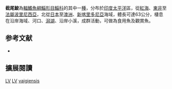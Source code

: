 {{Speciesbox 
| status = NE
| status_system = IUCN3.1
| status_ref = 
| taxon = Liza vaigiensis
| authority =  [[Quoy_&_Gaimard|Quoy & Gaimard]], 1825
| synonyms = *''Chelon vaigiensis''<br /><small>Quoy & Gaimard, 1825</small>
*''Ellochelon vaigiensis''<br /><small>Quoy & Gaimard, 1825</small>
*''Liza vaigensis''<br /><small>Quoy & Gaimard, 1825</small>
*''Mugil macrolepidotus''<br /><small>Rüppell, 1830</small>
*''Mugil vaigiensis''<br /><small>Quoy & Gaimard, 1825</small>
}}
'''截尾鮻'''為[[輻鰭魚綱|輻鰭魚綱]][[鯔形目|鯔形目]][[鯔科|鯔科]]的其中一[[種|種]]，分布於[[印度|印度]][[太平洋|太平洋]]區，從[[紅海|紅海]]、[[東非|東非]]至[[法屬波里尼西亞|法屬波里尼西亞]]，北從[[日本|日本]]至[[澳洲|澳洲]]、[[新喀里多尼亞|新喀里多尼亞]]海域，體長可達63公分，棲息在沿岸海域、河口、[[潟湖|潟湖]]、沿岸小溪，成群活動，可做為食用魚及觀賞魚。

== 参考文献 ==
{{reflist}}
*{{FishBase_species|genus=Liza|species=vaigiensis|year=2012|month=7}}

== 擴展閱讀 == 
{{refbegin}}
{{wikispecies-inline|Liza vaigiensis|截尾鮻}}
{{refend}}
{{Taxonbar|from=Q2195293}}

[[Category:食用魚|LV]]
[[Category:觀賞魚|LV]]
[[Category:鮻屬|vaigiensis]]
